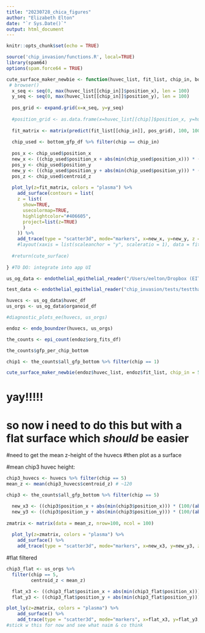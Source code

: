 ```yaml
---
title: "20230728_chica_figures"
author: "Elizabeth Elton"
date: "`r Sys.Date()`"
output: html_document
---
```


```r
knitr::opts_chunk$set(echo = TRUE)

source('chip_invasion/functions.R', local=TRUE)
library(spam64)
options(spam.force64 = TRUE)
```

```r
cute_surface_maker_newbie <- function(huvec_list, fit_list, chip_in, bottom_gfp_df) {
 # browser()
  x_seq <- seq(0, max(huvec_list[[chip_in]]$position_x), len = 100)
  y_seq <- seq(0, max(huvec_list[[chip_in]]$position_y), len = 100)  
  
  pos_grid <- expand.grid(x=x_seq, y=y_seq)
  
  #position_grid <- as.data.frame(x=huvec_list[[chip]]$position_x, y=huvec_list[[chip]]$position_y)
  
  fit_matrix <- matrix(predict(fit_list[[chip_in]], pos_grid), 100, 100) #this is not the same z as for the actual boundary bc it is based on the transformed x/y -- how can i use the actual values??
  
  chip_used <- bottom_gfp_df %>% filter(chip == chip_in)
  
  pos_x <- chip_used$position_x
  new_x <- ((chip_used$position_x + abs(min(chip_used$position_x))) * (100/(abs(min(chip_used$position_x)) + max(chip_used$position_x))))  #need to make generalizable to any chip if this works
  pos_y <- chip_used$position_y
  new_y <- ((chip_used$position_y + abs(min(chip_used$position_y))) * (100/(abs(min(chip_used$position_y)) + max(chip_used$position_y)))) 
  pos_z <- chip_used$centroid_z
  
  plot_ly(z=fit_matrix, colors = "plasma") %>% 
    add_surface(contours = list(
    z = list(
      show=TRUE,
      usecolormap=TRUE,
      highlightcolor="#406605",
      project=list(z=TRUE)
      )
    )) %>%
    add_trace(type = "scatter3d", mode="markers", x=new_x, y=new_y, z = pos_z) #%>%
    #layout(xaxis = list(scaleanchor = "y", scaleratio = 1), data = fit_matrix)
  
  #return(cute_surface)
  
} #TO DO: integrate into app UI
```

```r
us_og_data <- endothelial_epithelial_reader("/Users/eelton/Dropbox (EITM)/CLS Files Share with Elizabeth 2023/US-GFP Organoids CLS Analysis/20230219exp_D6_Chip1-6_invasion_US-GFP ORGS.xlsx")

test_data <- endothelial_epithelial_reader("chip_invasion/tests/testthat/test_endo.xlsx")

huvecs <- us_og_data$huvec_df
us_orgs <- us_og_data$organoid_df

#diagnostic_plots_ee(huvecs, us_orgs)

endoz <- endo_boundzer(huvecs, us_orgs)

the_counts <- epi_count(endoz$org_fits_df)

the_counts$gfp_per_chip_bottom

chip1 <- the_counts$all_gfp_bottom %>% filter(chip == 1)
```


```r
cute_surface_maker_newbie(endoz$huvec_list, endoz$fit_list, chip_in = 5, bottom_gfp_df = the_counts$all_gfp_bottom)
```
# yay!!!!!
# so now i need to do this but with a flat surface which *should* be easier
#need to get the mean z-height of the huvecs
#then plot as a surface

#mean chip3 huvec height:
```r
chip3_huvecs <- huvecs %>% filter(chip == 5)
mean_z <- mean(chip3_huvecs$centroid_z) # ~120
```



```r
chip3 <- the_counts$all_gfp_bottom %>% filter(chip == 5)

  new_x3 <- ((chip3$position_x + abs(min(chip3$position_x))) * (100/(abs(min(chip3$position_x)) + max(chip3$position_x))))  
  new_y3 <- ((chip3$position_y + abs(min(chip3$position_y))) * (100/(abs(min(chip3$position_y)) + max(chip3$position_y)))) 
  
zmatrix <- matrix(data = mean_z, nrow=100, ncol = 100)
  
  plot_ly(z=zmatrix, colors = "plasma") %>% 
    add_surface() %>%
    add_trace(type = "scatter3d", mode="markers", x=new_x3, y=new_y3, z = chip3$centroid_z) #oh wait this isnt quite right, i need to filter based on this boundary? maybe this chip isnt that great of an example bc its p flat
```

#flat filtered
```r
chip3_flat <- us_orgs %>% 
  filter(chip == 5,
         centroid_z < mean_z)

  flat_x3 <- ((chip3_flat$position_x + abs(min(chip3_flat$position_x))) * (100/(abs(min(chip3_flat$position_x)) + max(chip3_flat$position_x))))  
  flat_y3 <- ((chip3_flat$position_y + abs(min(chip3_flat$position_y))) * (100/(abs(min(chip3_flat$position_y)) + max(chip3_flat$position_y)))) 

plot_ly(z=zmatrix, colors = "plasma") %>% 
    add_surface() %>%
    add_trace(type = "scatter3d", mode="markers", x=flat_x3, y=flat_y3, z = chip3_flat$centroid_z) #oh see what would be realllly sick is if i could label the objects that r missing in a different color... or is that overkill
#stick w this for now and see what naim & co think
```

